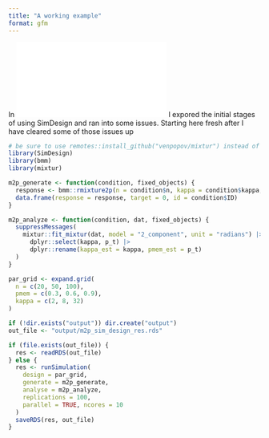 ```yaml
---
title: "A working example"
format: gfm 
---
```


In ![Getting started](getting_started.md) I expored the initial stages of using SimDesign and ran into some issues. Starting here fresh after I have cleared some of those issues up

```r
# be sure to use remotes::install_github("venpopov/mixtur") instead of the CRAN version for vastly improved efficiency
library(SimDesign)
library(bmm)
library(mixtur)

m2p_generate <- function(condition, fixed_objects) {
  response <- bmm::rmixture2p(n = condition$n, kappa = condition$kappa, p_mem = condition$pmem)
  data.frame(response = response, target = 0, id = condition$ID)
}

m2p_analyze <- function(condition, dat, fixed_objects) {
  suppressMessages(
    mixtur::fit_mixtur(dat, model = "2_component", unit = "radians") |>
      dplyr::select(kappa, p_t) |>
      dplyr::rename(kappa_est = kappa, pmem_est = p_t)
  )
}

par_grid <- expand.grid(
  n = c(20, 50, 100),
  pmem = c(0.3, 0.6, 0.9),
  kappa = c(2, 8, 32)
)

if (!dir.exists("output")) dir.create("output")
out_file <- "output/m2p_sim_design_res.rds"

if (file.exists(out_file)) {
  res <- readRDS(out_file)
} else {
  res <- runSimulation(
    design = par_grid,
    generate = m2p_generate,
    analyse = m2p_analyze,
    replications = 100,
    parallel = TRUE, ncores = 10
  )
  saveRDS(res, out_file)
}
```
